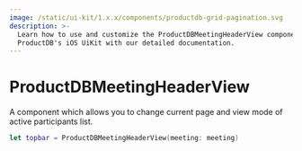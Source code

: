 ```yaml
---
image: /static/ui-kit/1.x.x/components/productdb-grid-pagination.svg
description: >-
  Learn how to use and customize the ProductDBMeetingHeaderView component in 
  ProductDB's iOS UiKit with our detailed documentation.
---
```


# ProductDBMeetingHeaderView

A component which allows you to change current page and view mode of active
participants list.

```swift
let topbar = ProductDBMeetingHeaderView(meeting: meeting)
```

<head>
  <title>iOS ProductDBMeetingHeaderView</title>
</head>

